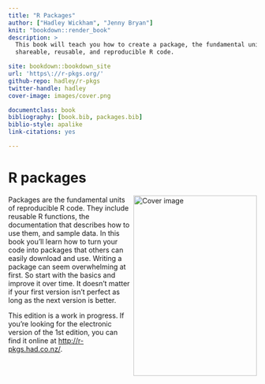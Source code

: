 ```yaml
--- 
title: "R Packages"
author: ["Hadley Wickham", "Jenny Bryan"]
knit: "bookdown::render_book"
description: >
  This book will teach you how to create a package, the fundamental unit of
  shareable, reusable, and reproducible R code.

site: bookdown::bookdown_site
url: 'https\://r-pkgs.org/'
github-repo: hadley/r-pkgs
twitter-handle: hadley
cover-image: images/cover.png

documentclass: book
bibliography: [book.bib, packages.bib]
biblio-style: apalike
link-citations: yes

---
```


# R packages {-}

<img src="images/cover.png" width="250" height="366" align="right" alt="Cover image" />

Packages are the fundamental units of reproducible R code. They include reusable R functions, the documentation that describes how to use them, and sample data. In this book you'll learn how to turn your code into packages that others can easily download and use. Writing a package can seem overwhelming at first. So start with the basics and improve it over time. It doesn't matter if your first version isn't perfect as long as the next version is better.

This edition is a work in progress. If you're looking for the electronic version of the 1st edition, you can find it online at <http://r-pkgs.had.co.nz/>.

